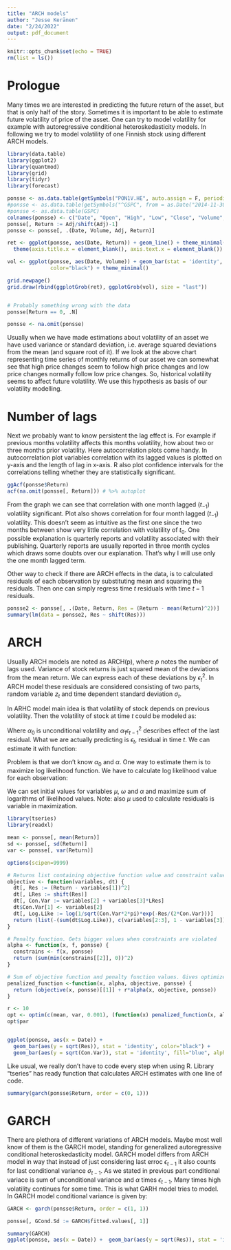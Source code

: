 ```yaml
---
title: "ARCH models"
author: "Jesse Keränen"
date: "2/24/2022"
output: pdf_document
---
```


```r
knitr::opts_chunk$set(echo = TRUE)
rm(list = ls())
```

# Prologue

Many times we are interested in predicting the future return of the asset, but that is only half of the story. Sometimes it is important to be able to estimate future volatility of price of the asset. One can try to model volatility for example with autoregressive conditional heteroskedasticity models. In following we try to model volatility of one Finnish stock using different ARCH models.

```r
library(data.table)
library(ggplot2)
library(quantmod)
library(grid)
library(tidyr)
library(forecast)

ponsse <- as.data.table(getSymbols("PON1V.HE", auto.assign = F, periodicity = "daily"))
#ponsse <- as.data.table(getSymbols("^GSPC", from = as.Date("2014-11-30"), to = as.Date("2019-11-30")))
#ponsse <- as.data.table(GSPC)
colnames(ponsse) <- c("Date", "Open", "High", "Low", "Close", "Volume", "Adj")
ponsse[, Return := Adj/shift(Adj)-1]
ponsse <- ponsse[, .(Date, Volume, Adj, Return)]

ret <- ggplot(ponsse, aes(Date, Return)) + geom_line() + theme_minimal() +
  theme(axis.title.x = element_blank(), axis.text.x = element_blank()) 

vol <- ggplot(ponsse, aes(Date, Volume)) + geom_bar(stat = 'identity',
              color="black") + theme_minimal() 

grid.newpage()
grid.draw(rbind(ggplotGrob(ret), ggplotGrob(vol), size = "last"))


# Probably something wrong with the data
ponsse[Return == 0, .N]

ponsse <- na.omit(ponsse)
```

Usually when we have made estimations about volatility of an asset we have used variance or standard deviation, i.e. average squared deviations from the mean (and square root of it). If we look at the above chart representing time series of monthly returns of our asset we can somewhat see that high price changes seem to follow high price changes and low price changes normally follow low price changes. So, historical volatility seems to affect future volatility. We use this hypothesis as basis of our volatility modelling.

# Number of lags

Next we probably want to know persistent the lag effect is. For example if previous months volatility affects this months volatility, how about two or three months prior volatility. Here autocorrelation plots come handy. In autocorrelation plot variables correlation with its lagged values is plotted on y-axis and the length of lag in x-axis. R also plot confidence intervals for the correlations telling whether they are statistically significant.

```r
ggAcf(ponsse$Return)
acf(na.omit(ponsse[, Return])) # %>% autoplot
```

From the graph we can see that correlation with one month lagged ($t_{-1}$) volatility significant. Plot also shows correlation for four month lagged ($t_{-1}$) volatility. This doesn't seem as intuitive as the first one since the two months between show very little correlation with volatility of $t_0$. One possible explanation is quarterly reports and volatility associated with their publishing. Quarterly reports are usually reported in three month cycles which draws some doubts over our explanation. That's why I will use only the one month lagged term.

Other way to check if there are ARCH effects in the data, is to calculated residuals of each observation by substituting mean and squaring the residuals. Then one can simply regress time $t$ residuals with time $t-1$ residuals.

```r
ponsse2 <- ponsse[, .(Date, Return, Res = (Return - mean(Return)^2))]
summary(lm(data = ponsse2, Res ~ shift(Res)))
```


# ARCH

Usually ARCH models are noted as ARCH(p), where $p$ notes the number of lags used. Variance of stock returns is just squared mean of the deviations from the mean return. We can express each of these deviations by $\epsilon_t^2$. In ARCH model these residuals are considered consisting of two parts, random variable $z_t$ and time dependent standard deviation $\sigma_t$.

\begin{center}
$\epsilon_t = r_t - \mu$

$\epsilon_t = \sigma_t + z_t$
\end{center}

In ARHC model main idea is that volatility of stock depends on previous volatility. Then the volatility of stock at time $t$ could be modeled as:

\begin{center}
$\sigma_t^2 = \alpha_0 + \alpha_1\epsilon_{t-1}^2$
\end{center}

Where $\alpha_0$ is unconditional volatility and $\alpha_1\epsilon_{t-1}^2$ describes effect of the last residual. What we are actually predicting is $\epsilon_t$, residual in time $t$. We can estimate it with function:

\begin{center}
$\epsilon_t = \sqrt{\alpha_0 + \alpha_1\epsilon_{t-1}^2} + z_t$
\end{center}

Problem is that we don't know $\alpha_0$ and $\alpha$. One way to estimate them is to maximize log likelihood function. We have to calculate log likelihood value for each observation:

\begin{center}
$L(\mu, \omega, \alpha) = \frac{1}{\sqrt{2\pi\sigma_t}}e^{-\frac{\epsilon_t^2}{2\sigma_t^2}}$
\end{center}

We can set initial values for variables $\mu$, $\omega$ and $\alpha$ and maximize sum of logarithms of likelihood values. Note: also $\mu$ used to calculate residuals is variable in maximization. 

```r
library(tseries)
library(readxl)

mean <- ponsse[, mean(Return)]
sd <- ponsse[, sd(Return)]
var <- ponsse[, var(Return)]

options(scipen=9999)

# Returns list containing objective function value and constraint values
objective <- function(variables, dt) {
  dt[, Res := (Return - variables[1])^2]
  dt[, LRes := shift(Res)]
  dt[, Con.Var := variables[2] + variables[3]*LRes]
  dt$Con.Var[1] <- variables[2]
  dt[, Log.Like := log(1/sqrt(Con.Var*2*pi)*exp(-Res/(2*Con.Var)))]
  return (list(-(sum(dt$Log.Like)), c(variables[2:3], 1 - variables[3])))
}

# Penalty function. Gets bigger values when constraints are violated
alpha <- function(x, f, ponsse) {
  constrains <- f(x, ponsse)
  return (sum(min(constrains[[2]], 0))^2)
}

# Sum of objective function and penalty function values. Gives optimizer desire to obey constraints
penalized_function <-function(x, alpha, objective, ponsse) {
  return (objective(x, ponsse)[[1]] + r*alpha(x, objective, ponsse))
}

r <- 10
opt <- optim(c(mean, var, 0.001), (function(x) penalized_function(x, alpha, objective, ponsse)))
opt$par


ggplot(ponsse, aes(x = Date)) + 
  geom_bar(aes(y = sqrt(Res)), stat = 'identity', color="black") + 
  geom_bar(aes(y = sqrt(Con.Var)), stat = 'identity', fill="blue", alpha = 0.8)
```

Like usual, we really don't have to code every step when using R. Library "tseries" has ready function that calculates ARCH estimates with one line of code.

```r
summary(garch(ponsse$Return, order = c(0, 1)))
```

# GARCH

There are plethora of different variations of ARCH models. Maybe most well know of them is the GARCH model, standing for generalized autoregressive conditional heteroskedasticity model. GARCH model differs from ARCH model in way that instead of just considering last erroc $\epsilon_{t-1}$ it also counts for last conditional variance $\sigma_{t-1}$. As we stated in previous part conditional variace is sum of unconditional variance and $\alpha$ times $\epsilon_{t-1}$. Many times high volatility continues for some time. This is what GARH model tries to model. In GARCH model conditional variance is given by:

\begin{center}
$\sigma_t^2=\alpha_0+\alpha_1\epsilon_{t-1}^2+\beta\sigma_{t-1}^2$
\end{center}

```r
GARCH <- garch(ponsse$Return, order = c(1, 1))

ponsse[, GCond.Sd := GARCH$fitted.values[, 1]]

summary(GARCH)
ggplot(ponsse, aes(x = Date)) +  geom_bar(aes(y = sqrt(Res)), stat = 'identity', color="black") + geom_bar(aes(y = GCond.Sd), stat = 'identity', fill = "blue", alpha = 0.8)
```

